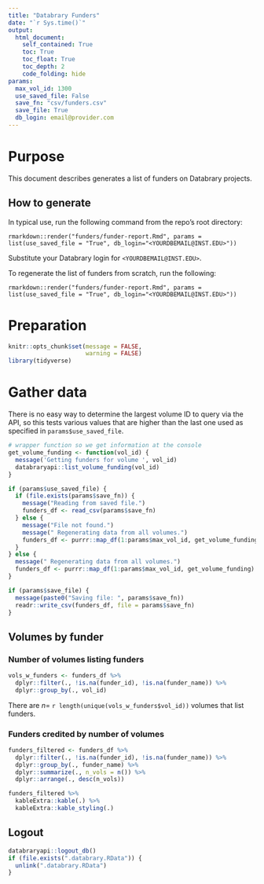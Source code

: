 ```yaml
---
title: "Databrary Funders"
date: "`r Sys.time()`"
output: 
  html_document:
    self_contained: True
    toc: True
    toc_float: True
    toc_depth: 2
    code_folding: hide
params:
  max_vol_id: 1300
  use_saved_file: False
  save_fn: "csv/funders.csv"
  save_file: True
  db_login: email@provider.com
---
```


# Purpose

This document describes generates a list of funders on Databrary projects.

## How to generate

In typical use, run the following command from the repo's root directory:

```
rmarkdown::render("funders/funder-report.Rmd", params = list(use_saved_file = "True", db_login="<YOURDBEMAIL@INST.EDU>"))
```

Substitute your Databrary login for `<YOURDBEMAIL@INST.EDU>`.

To regenerate the list of funders from scratch, run the following:

```
rmarkdown::render("funders/funder-report.Rmd", params = list(use_saved_file = "True", db_login="<YOURDBEMAIL@INST.EDU>"))
```

# Preparation

```r
knitr::opts_chunk$set(message = FALSE, 
                      warning = FALSE)
library(tidyverse)
```

# Gather data

There is no easy way to determine the largest volume ID to query via the API, so this tests various values that are higher than the last one used as specified in `params$use_saved_file`.

```r
# wrapper function so we get information at the console
get_volume_funding <- function(vol_id) {
  message('Getting funders for volume ', vol_id)
  databraryapi::list_volume_funding(vol_id)
}
```

```r
if (params$use_saved_file) {
  if (file.exists(params$save_fn)) {
    message("Reading from saved file.")
    funders_df <- read_csv(params$save_fn)
  } else {
    message("File not found.")
    message(" Regenerating data from all volumes.")
    funders_df <- purrr::map_df(1:params$max_vol_id, get_volume_funding)
  }
} else {
  message(" Regenerating data from all volumes.")
  funders_df <- purrr::map_df(1:params$max_vol_id, get_volume_funding)
}
```

```r
if (params$save_file) {
  message(paste0("Saving file: ", params$save_fn))
  readr::write_csv(funders_df, file = params$save_fn)
}
```

## Volumes by funder

### Number of volumes listing funders

```r
vols_w_funders <- funders_df %>%
  dplyr::filter(., !is.na(funder_id), !is.na(funder_name)) %>%
  dplyr::group_by(., vol_id)
```

There are $n=$ `r length(unique(vols_w_funders$vol_id))` volumes that list funders.

### Funders credited by number of volumes

```r
funders_filtered <- funders_df %>%
  dplyr::filter(., !is.na(funder_id), !is.na(funder_name)) %>%
  dplyr::group_by(., funder_name) %>%
  dplyr::summarize(., n_vols = n()) %>%
  dplyr::arrange(., desc(n_vols))

funders_filtered %>%
  kableExtra::kable(.) %>%
  kableExtra::kable_styling(.)
```

## Logout

```r
databraryapi::logout_db()
if (file.exists(".databrary.RData")) {
  unlink(".databrary.RData")
}
```